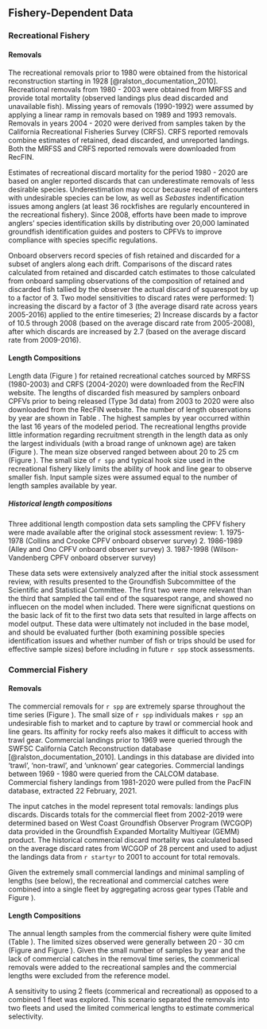 ## Fishery-Dependent Data

### Recreational Fishery

#### Removals
The recreational removals prior to 1980 were obtained from the historical reconstruction starting in 1928 [@ralston_documentation_2010]. Recreational removals from 1980 - 2003 were obtained from MRFSS and provide total mortality (observed landings plus dead discarded and unavailable fish).  Missing years of removals (1990-1992) were assumed by applying a linear ramp in removals based on 1989 and 1993 removals. Removals in years 2004 - 2020 were derived from samples taken by the California Recreational Fisheries Survey (CRFS). CRFS reported removals combine estimates of retained, dead discarded, and unreported landings. Both the MRFSS and CRFS reported removals were downloaded from RecFIN. 

Estimates of recreational discard mortality for the period 1980 - 2020 are based on angler reported discards that can underestimate removals of less desirable species. Underestimation may occur because recall of encounters with undesirable species can be low, as well as $Sebastes$ indentification issues among anglers (at least 36 rockfishes are regularly encountered in the recreational fishery).  Since 2008, efforts have been made to improve anglers' species identification skills by distributing over 20,000 laminated groundfish identification guides and posters to CPFVs to improve compliance with species specific regulations. 

Onboard observers record species of fish retained and discarded for a subset of anglers along each drift. Comparisons of the discard rates calculated from retained and discarded catch estimates to those calculated from onboard sampling observations of the composition of retained and discarded fish tallied by the observer the actual discard of squarespot by up to a factor of 3. Two model sensitivities to discard rates were performed: 1) increasing the discard by a factor of 3 (the average disard rate across years 2005-2016) applied to the entire timeseries; 2) Increase discards by a factor of 10.5 through 2008 (based on the average discard rate from 2005-2008), after which discards are increased by 2.7 (based on the average discard rate from 2009-2016). 


#### Length Compositions
Length data (Figure \ref{fig:rec-len-data}) for retained recreational catches sourced by MRFSS (1980-2003) and CRFS (2004-2020) were downloaded from the RecFIN website. The lengths of discarded fish measured by samplers onboard CPFVs prior to being released (Type 3d data) from 2003 to 2020 were also downloaded from the RecFIN website.  The number of length observations by year are shown in Table \ref{tab:rec-len}. The highest samples by year occurred within the last 16 years of the modeled period. The recreational lengths provide little information regarding recruitment strength in the length data as only the largest individuals (with a broad range of unknown age) are taken (Figure \ref{fig:rec-len-data}).  The mean size observed ranged between about 20 to 25 cm (Figure \ref{fig:rec-mean-len-data}). The small size of `r spp` and typical hook size used in the recreational fishery likely limits the ability of hook and line gear to observe smaller fish. Input sample sizes were assumed equal to the number of length samples available by year. 

##### Historical length compositions
Three additional length compostion data sets sampling the CPFV fishery were made available after the original stock assessment review:
1. 1975-1978 (Collins and Crooke CPFV onboard observer survey)
2. 1986-1989 (Alley and Ono CPFV onboard observer survey)
3. 1987-1998 (Wilson-Vandenberg CPFV onboard observer survey)

These data sets were extensively analyzed after the initial stock assessment review, with results presented to the Groundfish Subcommittee of the Scientific and Statistical Committee. The first two were more relevant than the third that sampled the tail end of the squarespot range, and showed no influecen on the model when included. There were significnat questions on the basic lack of fit to the first two data sets that resulted in large affects on model output. These data were ultimately not included in the base model, and should be evaluated further (both examining possible species identification issues and whether number of fish or trips should be used for effective sample sizes) before including in future `r spp` stock assessments. 

### Commercial Fishery

#### Removals
The commercial removals for `r spp` are extremely sparse throughout the time series (Figure \ref{fig:twofleetcatch}). The small size of `r spp` individuals makes `r spp` an undesirable fish to market and to capture by trawl or commercial hook and line gears. Its affinity for rocky reefs also makes it difficult to access with trawl gear. Commercial landings prior to 1969 were queried through the SWFSC California Catch Reconstruction database [@ralston_documentation_2010]. Landings in this database are divided into 'trawl', 'non-trawl', and 'unknown' gear categories. Commercial landings between 1969 - 1980 were queried from the CALCOM database. Commercial fishery landings from 1981-2020 were pulled from the PacFIN database, extracted 22 February, 2021. 

The input catches in the model represent total removals: landings plus discards.  Discards totals for the commercial fleet from 2002-2019 were determined based on West Coast Groundfish Observer Program (WCGOP) data provided in the Groundfish Expanded Mortality Multiyear (GEMM) product. The historical commercial discard mortality was calculated based on the average discard rates from WCGOP of 28 percent and used to adjust the landings data from `r startyr` to 2001 to account for total removals. 

Given the extremely small commercial landings and minimal sampling of lengths (see below), the recreational and commercial catches were combined into a single fleet by aggregating across gear types (Table \ref{tab:allcatches} and Figure \ref{fig:catch}).

#### Length Compositions
The annual length samples from the commercial fishery were quite limited (Table \ref{tab:com-len}).  The limited sizes observed were generally between 20 - 30 cm (Figure \ref{fig:comm-mean-len-data} and Figure \ref{fig:bubble-comm-len-data}). Given the small number of samples by year and the lack of commercial catches in the removal time series, the commerical removals were added to the recreational samples and the commercial lengths were excluded from the reference model. 

A sensitivity to using 2 fleets (commerical and recreational) as opposed to a combined 1 fleet was explored. This scenario separated the removals into two fleets and used the limited commerical lengths to estimate commerical selectivity. 


